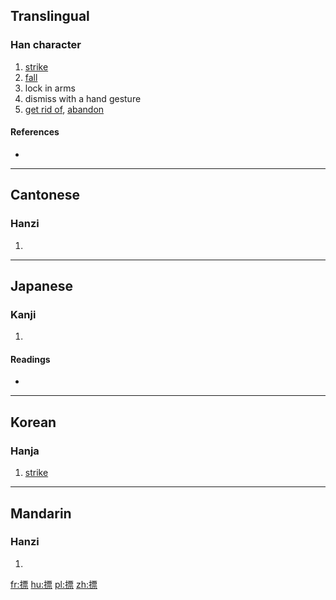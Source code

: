 ==Translingual==

===Han character===
{{Han char|rn=64|rad=手|as=11|sn=14|four=5109<sub>1</sub>|canj=手一田火 (QMWF)}}

# [[strike]]
# [[fall]]
# lock in arms
# dismiss with a hand gesture
# [[get rid of]], [[abandon]]

====References====
* {{Han ref|kx=0452.120|dkj=12651|dj=0802.160|hdz=31943.060|uh=647D|ud=25725|bh=E1E1|bd=57825}}

----

==Cantonese==

===Hanzi===
{{yue-hanzi|jyut=|y=piu1}}

# {{defn|lang=yue|sort=手11}}

----

==Japanese==

===Kanji===
{{ja-kanji|grade=|rs=手11}}

# {{defn|lang=ja|sort=手11}}

====Readings====
* {{ja-readings|on=[[ひょう]] (hyō), [[びょう]] (byō), [[ほう]] (hō)|kun=[[うつ]] (utsu)}}

----

==Korean==

===Hanja===
{{ko-hanja|hangeul=표|eumhun=|rv=pyo|mr=p'yo|y=phyo}}

# [[strike]]

----

==Mandarin==

===Hanzi===
{{cmn-hanzi|pin=[[piǎo]] ([[piao3]]),[[biāo]] ([[biao1]]),[[biào]] ([[biao4]])|wg=p'iao<sup>3</sup>}}

# {{defn|lang=cmn|sort=手11}}

[[fr:摽]]
[[hu:摽]]
[[pl:摽]]
[[zh:摽]]